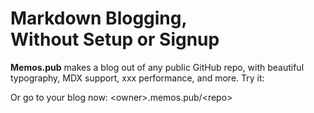 
<h1>
	<span className="text-gray-500">Markdown Blogging,</span>
	<br />
	<span>Without Setup or Signup</span>
</h1>

**Memos.pub** makes a blog out of any public GitHub repo, with beautiful
typography, MDX support, xxx performance, and more. Try it:

<AppHomeTry />

Or go to your blog now: \<owner\>.memos.pub/\<repo\>
